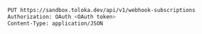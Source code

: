 ```bash
PUT https://sandbox.toloka.dev/api/v1/webhook-subscriptions
Authorization: OAuth <OAuth token>
Content-Type: application/JSON
```